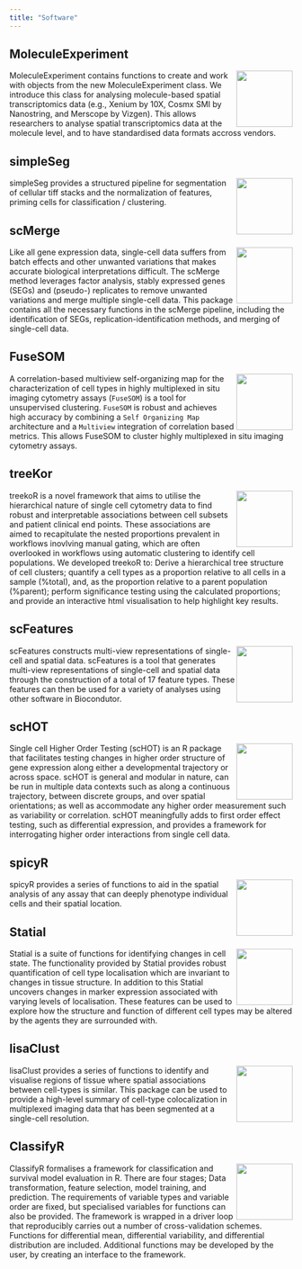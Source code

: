```yaml
---
title: "Software"
---
```



```{=html}

<link rel="stylesheet" href="css/hexagons.css">

<div id="importedContent"></div>
    <script>
        fetch('https://raw.githubusercontent.com/SydneyBioX/packageHeader/main/spatialHeader.html')
            .then(response => response.text())
            .then(htmlContent => {
                const importedContentDiv = document.getElementById('importedContent');
                importedContentDiv.innerHTML = htmlContent;
            })
            .catch(error => {
                console.error('Error fetching content:', error);
            });
    </script>

```

## MoleculeExperiment

<a href="https://sydneybiox.github.io/MoleculeExperiment/"><img src="https://github.com/SydneyBioX/SydneyBioXStickers/blob/main/MoleculeExperiment/MoleculeExperiment.png?raw=true" align="right" style="height: 100px; border: 0px"/></a>

MoleculeExperiment contains functions to create and work with
    objects from the new MoleculeExperiment class. We introduce this class for
    analysing molecule-based spatial transcriptomics data (e.g., Xenium by 10X,
    Cosmx SMI by Nanostring, and Merscope by Vizgen). This allows researchers
    to analyse spatial transcriptomics data at the molecule level, and to have
    standardised data formats accross vendors.
    


## simpleSeg 
<a href="http://www.bioconductor.org/packages/release/bioc/html/simpleSeg.html"><img src="https://github.com/SydneyBioX/SydneyBioXStickers/blob/main/simpleSeg/SimpleSeg_Hex_standard.png?raw=true" align="right" style="height: 100px; border: 0px"/></a>

simpleSeg provides a structured pipeline for segmentation of cellular tiff stacks and the normalization of features, priming cells for classification / clustering.


## scMerge
<a href="https://sydneybiox.github.io/scMerge/"><img src="https://github.com/SydneyBioX/SydneyBioXStickers/blob/main/scMerge/scMerge.png?raw=true" align="right" style="height: 100px; border: 0px"/></a>

Like all gene expression data, single-cell data suffers from 
    batch effects and other unwanted variations that makes accurate biological interpretations difficult. 
    The scMerge method leverages factor analysis, stably expressed genes (SEGs) and (pseudo-) replicates to 
    remove unwanted variations and merge multiple single-cell data. 
    This package contains all the necessary functions in the 
    scMerge pipeline, including the identification of SEGs, replication-identification methods, and 
    merging of single-cell data. 


## FuseSOM
<a href="http://www.bioconductor.org/packages/release/bioc/html/FuseSOM.html"><img src="https://github.com/SydneyBioX/SydneyBioXStickers/blob/main/FuseSOM/fuseSOM_ai_standard.png?raw=true" align="right" style="height: 100px; border: 0px"/></a>

A correlation-based multiview self-organizing map for the characterization of cell types in highly multiplexed in situ imaging cytometry assays (`FuseSOM`) 
    is a tool for unsupervised clustering. `FuseSOM` is robust and achieves high accuracy by 
    combining a `Self Organizing Map` architecture and a `Multiview` integration of 
    correlation based metrics. This allows FuseSOM to cluster highly multiplexed in situ imaging cytometry assays.


## treeKor
<a href="http://www.bioconductor.org/packages/release/bioc/html/treekoR.html"><img src="https://github.com/SydneyBioX/SydneyBioXStickers/blob/main/treekoR/treekoR.png?raw=true" align="right" style="height: 100px; border: 0px"/></a>

treekoR is a novel framework that aims to utilise the hierarchical 
    nature of single cell cytometry data to find robust and interpretable associations 
    between cell subsets and patient clinical end points. These associations are aimed to 
    recapitulate the nested proportions prevalent in workflows inovlving manual gating, 
    which are often overlooked in workflows using automatic
    clustering to identify cell populations. We developed treekoR to:
    Derive a hierarchical tree structure of cell clusters; quantify a cell types as 
    a proportion relative to all cells in a sample (%total), and, as 
    the proportion relative to a parent population (%parent); perform significance 
    testing using the calculated proportions; and provide an 
    interactive html visualisation to help highlight key results.

## scFeatures
<a href="http://www.bioconductor.org/packages/release/bioc/html/scFeatures.html"><img src="https://github.com/SydneyBioX/SydneyBioXStickers/blob/main/scFeatures/sticker_version2.png?raw=true" align="right" style="height: 100px; border: 0px"/></a>

scFeatures constructs multi-view representations of single-cell
             and spatial data. scFeatures is a tool that generates multi-view
             representations of single-cell and spatial data through the
             construction of a total of 17 feature types. These features can 
             then be used for a variety of analyses using other software in
             Biocondutor.
             
             
## scHOT
<a href="https://bioconductor.org/packages/release/bioc/html/scHOT.html"><img src="https://github.com/SydneyBioX/SydneyBioXStickers/blob/main/scHOT/scHOT_hex.png?raw=true" align="right" style="height: 100px; border: 0px"/></a>

Single cell Higher Order Testing (scHOT) is an R package that facilitates testing changes in higher order structure of gene expression along either a developmental trajectory or across space. scHOT is general and modular in nature, can be run in multiple data contexts such as along a continuous trajectory, between discrete groups, and over spatial orientations; as well as accommodate any higher order measurement such as variability or correlation. scHOT meaningfully adds to first order effect testing, such as differential expression, and provides a framework for interrogating higher order interactions from single cell data.


## spicyR
<a href="https://ellispatrick.github.io/spicyR/"><img src="https://github.com/SydneyBioX/SydneyBioXStickers/blob/main/spicyR/spicyR_standard.png?raw=true" align="right" style="height: 100px; border: 0px"/></a>

spicyR provides a series of functions to aid in the spatial analysis of
    any assay that 
    can deeply phenotype individual cells and their spatial location.
    

## Statial
<a href="https://sydneybiox.github.io/Statial/"><img src="https://github.com/SydneyBioX/SydneyBioXStickers/blob/main/Statial/statial.png?raw=true" align="right" style="height: 100px; border: 0px"/></a>

Statial is a suite of functions for identifying changes in cell 
    state. The functionality provided by Statial provides robust quantification 
    of cell type localisation which are invariant to changes in tissue 
    structure. In addition to this Statial uncovers changes in marker expression
    associated with varying levels of localisation. These features can be used 
    to explore how the structure and function of different cell types may be 
    altered by the agents they are surrounded with.
    
    
## lisaClust
<a href="https://ellispatrick.github.io/lisaClust/"><img src="https://github.com/SydneyBioX/SydneyBioXStickers/blob/main/lisaClust/lisaClust_sticker_ai_standard.png?raw=true" align="right" style="height: 100px; border: 0px"/></a>

lisaClust provides a series of functions to identify and visualise 
    regions of tissue where spatial associations between cell-types is similar.
    This package can be used to provide a high-level summary of cell-type 
    colocalization in multiplexed imaging data that has been segmented at a 
    single-cell resolution.
    
    
## ClassifyR
<a href="https://sydneybiox.github.io/ClassifyR/"><img src="https://github.com/SydneyBioX/SydneyBioXStickers/blob/main/ClassifyR/classifyR.png?raw=true" align="right" style="height: 100px; border: 0px"/></a>

ClassifyR formalises a framework for classification and survival model evaluation
             in R. There are four stages; Data transformation, feature selection, model training,
             and prediction. The requirements of variable types and variable order are
             fixed, but specialised variables for functions can also be provided.
             The framework is wrapped in a driver loop that reproducibly carries out a
             number of cross-validation schemes. Functions for differential mean, differential variability,
             and differential distribution are included. Additional functions
             may be developed by the user, by creating an interface to the framework.